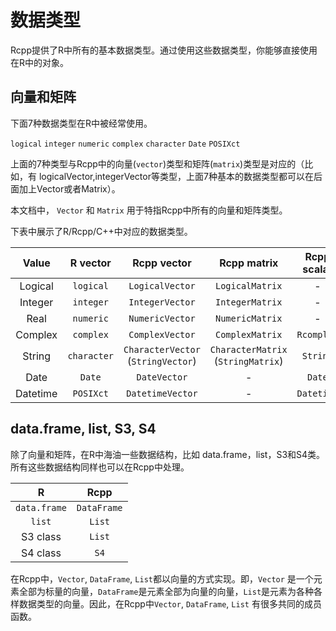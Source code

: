 # 数据类型 {#datatypes}

Rcpp提供了R中所有的基本数据类型。通过使用这些数据类型，你能够直接使用在R中的对象。

## 向量和矩阵 {#vectorMatrix}

下面7种数据类型在R中被经常使用。

`logical` `integer` `numeric` `complex` `character` `Date` `POSIXct`

上面的7种类型与Rcpp中的向量(`vector`)类型和矩阵(`matrix`)类型是对应的（比如，有 logicalVector,integerVector等类型，上面7种基本的数据类型都可以在后面加上Vector或者Matrix）。

本文档中， `Vector` 和 `Matrix` 用于特指Rcpp中所有的向量和矩阵类型。

下表中展示了R/Rcpp/C++中对应的数据类型。

|Value | R vector|Rcpp vector|Rcpp matrix|Rcpp scalar|C++ scalar|
|:---:|:---:|:---:|:---:|:---:|:---:|
|Logical|`logical`  |`LogicalVector`| `LogicalMatrix`| - |`bool`|
|Integer|`integer`  |`IntegerVector`|`IntegerMatrix`|-|`int`|
|Real|`numeric` |`NumericVector`|`NumericMatrix`|-|`double`|
|Complex|`complex`  |`ComplexVector`| `ComplexMatrix`|`Rcomplex`|`complex`|
|String|`character`|`CharacterVector` (`StringVector`)| `CharacterMatrix` (`StringMatrix`)|`String`|`string`|
|Date  |`Date`     |`DateVector`|-|`Date`|-|
|Datetime  |`POSIXct`  |`DatetimeVector`|-| `Datetime` | `time_t` |


## data.frame, list, S3, S4 {#dataframe}

除了向量和矩阵，在R中海油一些数据结构，比如 data.frame，list，S3和S4类。所有这些数据结构同样也可以在Rcpp中处理。

|R|Rcpp|
|:---:|:---:|
|`data.frame`|`DataFrame`|
|`list`|`List`|
|S3 class|`List`|
|S4 class|`S4`|

在Rcpp中，`Vector`, `DataFrame`, `List`都以向量的方式实现。即，`Vector` 是一个元素全部为标量的向量，`DataFrame`是元素全部为向量的向量，`List`是元素为各种各样数据类型的向量。因此，在Rcpp中`Vector`, `DataFrame`, `List` 有很多共同的成员函数。



